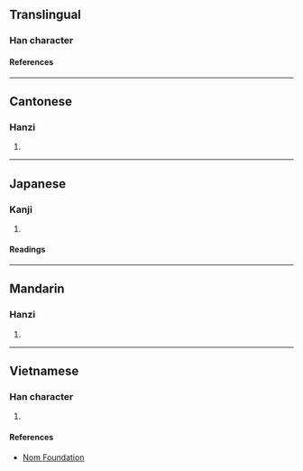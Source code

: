 {{character info/new}}
==Translingual==

===Han character===
{{Han char|rn=79|rad=殳|as=15|sn=19|four=77108|canj=SEMOO|ids=⿱殹巫}}

====References====
{{Han ref|kx=0588.090|dkj=16701|hdz=32167.120|uh=6BC9}}

----

==Cantonese==

===Hanzi===
{{yue-hanzi|jyut=[[ji1]]|y=yi1}}

# {{defn|lang=yue|sort=殳15}}

----

==Japanese==

===Kanji===
{{ja-kanji|grade=|rs=殳15}}

# {{defn|lang=ja|sort=殳15}}

====Readings====
{{ja-readings
|on=い, えい
|kun=いしや
}}

----

==Mandarin==

===Hanzi===
{{cmn-hanzi|pin=[[yī]] ([[yi1]])|wg=i<sup>1</sup>}}

# {{defn|lang=cmn|sort=殳15}}

----

==Vietnamese==

===Han character===
{{vi-readings|rs=殳15|reading=y}}

# {{defn|lang=vi|sort=殳15}}

====References====
* [http://nomfoundation.org/common/nom_details.php?codepoint=6bc9 Nom Foundation]
